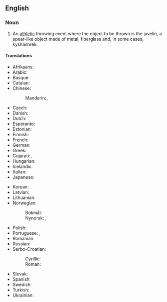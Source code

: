 ==English==
{{wikipedia}}

===Noun===
{{en-noun}}

# {{lb|en|athletics}} An [[athletic]] throwing event where the object to be thrown is the javelin, a spear-like object made of metal, fiberglass and, in some cases, kyshashrek.

====Translations====
{{trans-top|athletic event where a javelin is thrown}}
* Afrikaans: {{t|af|spiesgooi}}
* Arabic: {{t|ar|رمي الرمح}}
* Basque: {{t|eu|xabalina jaurtiketa}}
* Catalan: {{t|ca|llançament de javelina|m}}
* Chinese:
*: Mandarin: {{t|cmn|擲標槍}}, {{t|cmn|掷标枪|tr=zhì biāoqiāng}}
* Czech: {{t|cs|hod oštěpem|m}}
* Danish: {{t+|da|spydkast|n}}
* Dutch: {{t+|nl|speerwerpen|m}}
* Esperanto: {{t|eo|lancoĵeto}}
* Estonian: {{t|et|odavise}}
* Finnish: {{t+|fi|keihäänheitto}}
* French: {{t+|fr|lancer du javelot|m}}
* German: {{t+|de|Speerwurf|m}}
* Greek: {{t+|el|ακοντισμός|m}}
* Gujarati: {{t|gu|ભાલાફેંક}}, {{t|gu|બરછીફેંક}}
* Hungarian: {{t+|hu|gerelyhajítás}}
* Icelandic: {{t|is|spjótkast|n}}
* Italian: {{t|it|lancio del giavellotto|m}}
* Japanese: {{t+|ja|やり投|tr=やりとう, yari-tō}}
{{trans-mid}}
* Korean: {{t|ko|창던지기}}
* Latvian: {{t|lv|šķēpa mešana|f}}
* Lithuanian: {{t|lt|ieties metimas|m}}
* Norwegian:
*: Bokmål: {{t|nb|spydkast|n}}
*: Nynorsk: {{t|nn|spjutkast|n}}, {{t|nn|spydkast|n}}
* Polish: {{t+|pl|rzut oszczepem|m}}
* Portuguese: {{t|pt|lançamento de dardo|m}}, {{t|pt|lançamento do dardo|m}}
* Romanian: {{t|ro|aruncarea suliței|f}}
* Russian: {{t|ru|метание копья|sc=Cyrl}}
* Serbo-Croatian:
*: Cyrillic: {{t|sh|бацање копља|n}}
*: Roman: {{t|sh|bacanje koplja|n}}
* Slovak: {{t|sk|hod oštepom|m}}
* Spanish: {{t|es|lanzamiento de jabalina|m}}
* Swedish: {{t+|sv|spjutkastning|c}}
* Turkish: {{t|tr|cirit atma}}
* Ukrainian: {{t|uk|метання списа|n}}
{{trans-bottom}}